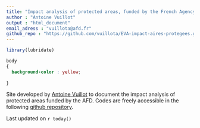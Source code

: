 ```yaml
---
title: "Impact analysis of protected areas, funded by the French Agency for Development (AFD)"
author : "Antoine Vuillot"
output : "html_document"
email_adress : "vuillota@afd.fr"
github_repo : "https://github.com/vuillota/EVA-impact-aires-protegees.git"
---
```


```r

library(lubridate)

````

```css

body
{
  background-color : yellow;
  
}
````



Site developed by [Antoine Vuillot](mailto:`r rmarkdown::metadata$email_adress`) to document the impact analysis of protected areas funded by the AFD. Codes are freely accessible in the following [github repository](`r rmarkdown::metadata$github_repo`).

Last updated on `r today()`

